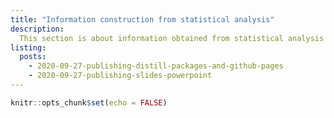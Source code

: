 ```yaml
---
title: "Information construction from statistical analysis"
description:
  This section is about information obtained from statistical analysis and needed for decision making.
listing:
  posts:
    - 2020-09-27-publishing-distill-packages-and-github-pages
    - 2020-09-27-publishing-slides-powerpoint
---
```

  
```r
knitr::opts_chunk$set(echo = FALSE)
```
